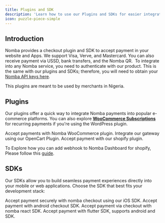 ```yaml
---
title: Plugins and SDK
description: 'Learn how to use our Plugins and SDKs for easier integration'
icon: puzzle-piece-simple
---
```


## Introduction

Nomba provides a checkout plugin and SDK to accept payment in your website and Apps. We support Visa, Verve, and Mastercard. You can also receive payment via USSD, bank transfers, and the Nomba QR. 
To integrate into any Nomba service, you need to authenticate with our product. This is the same with our plugins and SDKs; therefore, you will need to obtain your [Nomba API keys here](/getting-started/dashboard-setup#get-your-api-key).

<Note>
  This plugins are meant to be used by merchants in Nigeria.
</Note>

## Plugins

Our plugins offer a quick way to integrate Nomba payments into popular e-commerce platforms. You can also explore [**WooCommerce Subscriptions**](https://woocommerce.com/products/woocommerce-subscriptions/) for recurring payments if you're using the WordPress plugin.

<CardGroup cols={2}>
  <Card
    title="WooCommerce"
    icon="wordpress-simple"
    href="https://wordpress.org/plugins/wc-nomba-gateway/#installation"
  >
    Accept payments with Nomba WooCommerce plugin.
  </Card>
  <Card
    title="OpenCart"
    icon="opencart"
    href="https://www.opencart.com/index.php?route=marketplace/extension/info&extension_id=46842&filter_search=nomba&filter_category_id=3&filter_license=0"
  >
    Integrate our gateway using our OpenCart Plugin.
  </Card>
  <Card
    title="Shopify"
    icon="shopify"
    href="https://apps.shopify.com/nomba-gateway"
  >
    Accept payment with our shopify plugin.
  </Card>
</CardGroup>

To Explore how you can add webhook to Nomba Dashboard for shopify, Please follow this [guide](support/guides/add-shopify-webhook-url).

## SDKs
Our SDKs allow you to build seamless payment experiences directly into your mobile or web applications. Choose the SDK that best fits your development stack:

<CardGroup cols={2}>
  <Card
    title="IOS SDK"
    icon="app-store-ios"
    href="https://github.com/kudi-inc/nomba-ios-sdk"
  >
    Accept payment securely with nomba checkout using our iOS SDK.
  </Card>
  <Card
    title="Android SDK"
    icon="android"
    href="https://github.com/kudi-inc/nomba-android-sdk"
  >
    Accept payment with android checkout SDK.
  </Card>
  <Card
    title="React SDK"
    icon="react"
    href="https://www.npmjs.com/package/react-nomba-checkout-sdk"
  >
    Accept payment via checkout with nomba react SDK.
  </Card>
  <Card
    title="Flutter SDK"
    icon="flutter"
    href="https://pub.dev/packages/nomba_flutter"
  >
    Accept payment with flutter SDK, supports android and SDK.
  </Card>
</CardGroup>
